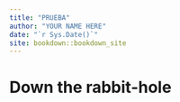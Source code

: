 ```yaml
--- 
title: "PRUEBA"
author: "YOUR NAME HERE"
date: "`r Sys.Date()`"
site: bookdown::bookdown_site
---
```


# Down the rabbit-hole

